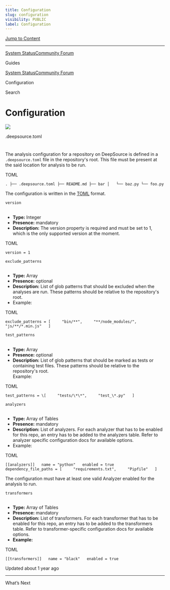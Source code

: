 ```yaml
---
title: Configuration
slug: configuration
visibility: PUBLIC
label: Configuration
---
```


[Jump to Content](#content)

---

[System Status](https://deepsourcestatus.com/)[Community Forum](https://discuss.deepsource.com/)

Guides

[System Status](https://deepsourcestatus.com/)[Community Forum](https://discuss.deepsource.com/)

Configuration

Search

# Configuration

![](https://files.readme.io/1c10d91-small-Config.png)

.deepsource.toml

# [](#deepsourcetoml)

The analysis configuration for a repository on DeepSource is defined in a `.deepsource.toml` file in the repository's root. This file must be present at the said location for analysis to be run.

TOML

`. ├── .deepsource.toml ├── README.md ├── bar │   └── baz.py └── foo.py`

The configuration is written in the [TOML](https://github.com/toml-lang/toml) format.

`version`

## [](#version)

- **Type:** Integer
- **Presence:** mandatory
- **Description:** The version property is required and must be set to 1, which is the only supported version at the moment.

TOML

`version = 1`

`exclude_patterns`

## [](#exclude_patterns)

- **Type:** Array
- **Presence:** optional
- **Description:** List of glob patterns that should be excluded when the analyses are run. These patterns should be relative to the repository's root.
- Example:

TOML

`exclude_patterns = [     "bin/**",     "**/node_modules/",     "js/**/*.min.js"   ]`

`test_patterns`

## [](#test_patterns)

- **Type:** Array
- **Presence:** optional
- **Description:** List of glob patterns that should be marked as tests or containing test files. These patterns should be relative to the repository's root.  
  Example:

TOML

`test_patterns = \[     "tests/\*\*",     "test_\*.py"   ]`

`analyzers`

## [](#analyzers)

- **Type:** Array of Tables
- **Presence:** mandatory
- **Description:** List of analyzers. For each analyzer that has to be enabled for this repo, an entry has to be added to the analyzers table. Refer to analyzer specific configuration docs for available options.
- Example:

TOML

`[[analyzers]]   name = "python"   enabled = true   dependency_file_paths = [     "requirements.txt",     "Pipfile"   ]`

The configuration must have at least one valid Analyzer enabled for the analysis to run.

`transformers`

## [](#transformers)

- **Type:** Array of Tables
- **Presence:** mandatory
- **Description:** List of transformers. For each transformer that has to be enabled for this repo, an entry has to be added to the transformers table. Refer to transformer-specific configuration docs for available options.
- **Example:**

TOML

`[[transformers]]   name = "black"   enabled = true`

Updated about 1 year ago

---

What’s Next
